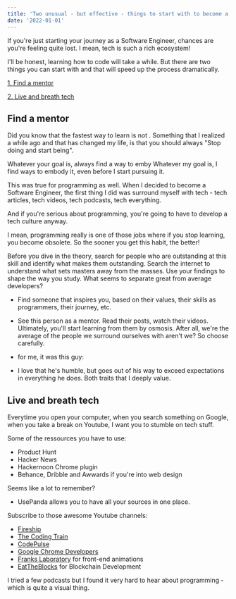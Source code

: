 ```yaml
---
title: 'Two unusual - but effective - things to start with to become a Web Programmer'
date: '2022-01-01'
---
```


If you're just starting your journey as a Software Engineer, chances are you're feeling quite lost.
I mean, tech is such a rich ecosystem!

I'll be honest, learning how to code will take a while. But there are two things you can start with and that will speed up the process dramatically.

[1. Find a mentor](#find-a-mentor)

[2. Live and breath tech](#live-and-breath-tech)

## Find a mentor

Did you know that the fastest way to learn is not  . 
Something that I realized a while ago and that has changed my life, is that you should always "Stop doing and start being".

Whatever your goal is, always find a way to emby 
Whatever my goal is, I find ways to embody it, even before I start pursuing it.

This was true for programming as well. When I decided to become a Software Engineer, the first thing I did was surround myself with tech - tech articles, tech videos, tech podcasts, tech everything.

And if you're serious about programming, you're going to have to develop a tech culture anyway.

I mean, programming really is one of those jobs where if you stop learning, you become obsolete.
So the sooner you get this habit, the better!

Before you dive in the theory, search for people who are outstanding at this skill and identify what makes them outstanding. Search the internet to understand what sets masters away from the masses. Use your findings to shape the way you study. What seems to separate great from average developers?

- Find someone that inspires you, based on their values, their skills as programmers, their journey, etc.
- See this person as a mentor. Read their posts, watch their videos. Ultimately, you'll start learning from them by osmosis.
After all, we're the average of the people we surround ourselves with aren't we? So choose carefully. 

- for me, it was this guy:
- I love that he's humble, but goes out of his way to exceed expectations in everything he does. Both traits that I deeply value.


## Live and breath tech
Everytime you open your computer, when you search something on Google, when you take a break on Youtube, I want you to stumble on tech stuff.

Some of the ressources you have to use:
- Product Hunt
- Hacker News
- Hackernoon Chrome plugin
- Behance, Dribble and Awwards if you're into web design

Seems like a lot to remember? 
- UsePanda allows you to have all your sources in one place.

Subscribe to those awesome Youtube channels:
- [Fireship](https://www.youtube.com/c/Fireship)
- [The Coding Train](https://www.youtube.com/c/TheCodingTrain)
- [CodePulse](https://www.youtube.com/c/CodePulse)
- [Google Chrome Developers](https://www.youtube.com/c/GoogleChromeDevelopers)
- [Franks Laboratory](https://www.youtube.com/c/Frankslaboratory) for front-end animations
- [EatTheBlocks](https://www.youtube.com/c/EatTheBlocks) for Blockchain Development

I tried a few podcasts but I found it very hard to hear about programming - which is quite a visual thing.
